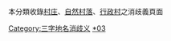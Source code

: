 本分類收錄[[村庄|村庄]]、[[自然村落|自然村落]]、[[行政村|行政村]]之消歧義頁面

[[Category:三字地名消歧义|Category:三字地名消歧义]]
[[Category:村名消歧義|*03]]